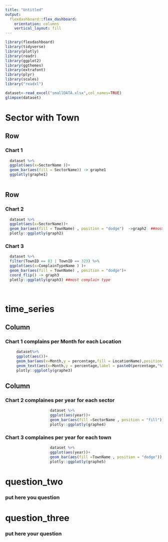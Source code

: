 ```yaml
---
title: "Untitled"
output: 
  flexdashboard::flex_dashboard:
    orientation: columns
    vertical_layout: fill
---
```


```r

library(flexdashboard)
library(tidyverse)
library(plotly)
library(readr)
library(ggplot2)
library(ggthemes)
library(extrafont)
library(plyr)
library(scales)
library("readxl")

dataset<-read_excel("smallDATA.xlsx",col_names=TRUE)
glimpse(dataset)

```

Sector with Town
=======================================================================

Row {data-height=650}
-------------------------------------
### Chart 1

```r

  dataset %>% 
  ggplot(aes(x=SectorName ))+
  geom_bar(aes(fill = SectorName)) -> graphe1
  ggplotly(graphe1)
  
```

Row {data-height=350}
-------------------------------------

### Chart 2

```r




  dataset %>% 
  ggplot(aes(x=SectorName))+
  geom_bar(aes(fill = TownName) , position = "dodge")  ->graph2  ##most complains in each town 
  plotly::ggplotly(graph2)

```   

### Chart 3

```r

  dataset %>% 
  filter(TownID == 83 | TownID == 323) %>% 
  ggplot(aes(x=ComplainTypeName ) )+
  geom_bar(aes(fill = TownName) , position = "dodge")+
  coord_flip() -> graph3
  plotly::ggplotly(graph3) ##most complain type 

  
```
    
time_series
=======================================================================
Column 
-------------------------------------
    
### Chart 1 complains per Month for  each Location 
    
```r

     dataset%>% 
     ggplot(aes())+
     geom_bar(aes(x=Month,y = percentage,fill = LocationName),position = 'dodge')+
     geom_text(aes(x=Month,y = percentage,label = paste0(percentage,"%")), size=4)->graphe3
     plotly::ggplotly(graphe3) 

```
   
Column {.tabset}
-------------------------------------
   
### Chart 2 complaines per year for each sector 

```r
                    dataset %>% 
                    ggplot(aes(year))+
                    geom_bar(aes(fill =SectorName , position = "fill"))  -> graphe4
                    plotly::ggplotly(graphe4) 

```   
 
### Chart 3 complaines per year for each town 
    
```r

                    dataset %>% 
                    ggplot(aes(year))+
                    geom_bar(aes(fill =TownName , position = "dodge")) -> graphe5
                    plotly::ggplotly(graphe5) 


```




question_two
=======================================================================
### put here you question


question_three
=======================================================================
### put here your question
